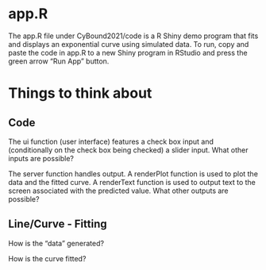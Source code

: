 # app.R

The app.R file under CyBound2021/code is a R Shiny demo program that fits and displays an exponential curve using simulated data.  To run, copy and paste the code in app.R to a new Shiny program in RStudio and press the green arrow "Run App" button.

# Things to think about

## Code

The ui function (user interface) features a check box input and (conditionally on the check box being checked) a slider input.  What other inputs are possible?

The server function handles output.  A renderPlot function is used to plot the data and the fitted curve.  A renderText function is used to output text to the screen associated with the predicted value.  What other outputs are possible?

## Line/Curve - Fitting

How is the "data" generated?

How is the curve fitted?


